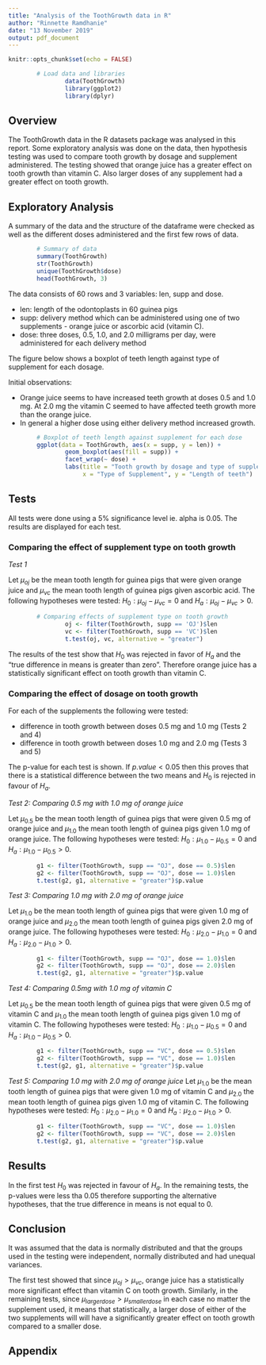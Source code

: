 ```yaml
---
title: "Analysis of the ToothGrowth data in R"
author: "Rinnette Ramdhanie"
date: "13 November 2019"
output: pdf_document
---
```


```r
knitr::opts_chunk$set(echo = FALSE)
```

```r
        # Load data and libraries        
                data(ToothGrowth)        
                library(ggplot2)
                library(dplyr)
```
## Overview
The ToothGrowth data in the R datasets package was analysed in this report. Some exploratory analysis was done on the data, then hypothesis testing was used to compare tooth growth by dosage and supplement administered. The testing showed that orange juice has a greater effect on tooth growth than vitamin C. Also larger doses of any supplement had a greater effect on tooth growth.



## Exploratory Analysis
A summary of the data and the structure of the dataframe were checked as well as the different doses administered and the first few rows of data.

```r
        # Summary of data        
        summary(ToothGrowth)
        str(ToothGrowth)
        unique(ToothGrowth$dose)
        head(ToothGrowth, 3)
```

The data consists of 60 rows and 3 variables: len, supp and dose.

* len: length of the odontoplasts in 60 guinea pigs
* supp: delivery method which can be administered using one of two supplements - orange juice or ascorbic acid (vitamin C).
* dose: three doses, 0.5, 1.0, and 2.0 milligrams per day, were administered for each delivery method

The figure below shows a boxplot of teeth length against type of supplement for each dosage.

Initial observations:

* Orange juice seems to have increased teeth growth at doses 0.5 and 1.0 mg. At 2.0 mg the vitamin C seemed to have affected teeth growth more than the orange juice.
* In  general a higher dose using either delivery method increased growth.

```r
        # Boxplot of teeth length against supplement for each dose
        ggplot(data = ToothGrowth, aes(x = supp, y = len)) +
                geom_boxplot(aes(fill = supp)) +
                facet_wrap(~ dose) +
                labs(title = "Tooth growth by dosage and type of supplement", 
                     x = "Type of Supplement", y = "Length of teeth")
```

## Tests
All tests were done using a 5% significance level ie. alpha is 0.05.  The results are displayed for each test.

### Comparing the effect of supplement type on tooth growth
*Test 1*

Let $\mu_{oj}$ be the mean tooth length for guinea pigs that were given orange juice and $\mu_{vc}$ the mean tooth length of guinea pigs given ascorbic acid. The following hypotheses were tested: $H_{0}: \mu_{oj} - \mu_{vc} = 0$ and $H_{a}: \mu_{oj} - \mu_{vc} > 0$.

\scriptsize
```r
        # Comparing effects of supplement type on tooth growth
                oj <- filter(ToothGrowth, supp == 'OJ')$len
                vc <- filter(ToothGrowth, supp == 'VC')$len
                t.test(oj, vc, alternative = "greater")
```
\normalsize

The results of the test show that $H_0$ was rejected in favor of $H_a$ and the "true difference in means is greater than zero".  Therefore orange juice has a statistically significant effect on tooth growth than vitamin C.

### Comparing the effect of dosage on tooth growth

For each of the supplements the following were tested:

* difference in tooth growth between doses 0.5 mg and 1.0 mg (Tests 2 and 4)
* difference in tooth growth between doses 1.0 mg and 2.0 mg (Tests 3 and 5)

The p-value for each test is shown.  If $p.value < 0.05$ then this proves that there is a statistical difference between the two means and $H_0$ is rejected in favour of $H_a$.

*Test 2: Comparing 0.5 mg with 1.0 mg of orange juice*

Let $\mu_{0.5}$ be the mean tooth length of guinea pigs that were given 0.5 mg of orange juice and $\mu_{1.0}$ the mean tooth length of guinea pigs given 1.0 mg of orange juice. The following hypotheses were tested: $H_{0}: \mu_{1.0}-\mu_{0.5} = 0$ and $H_{a}: \mu_{1.0}-\mu_{0.5} > 0$.

```r
        g1 <- filter(ToothGrowth, supp == "OJ", dose == 0.5)$len
        g2 <- filter(ToothGrowth, supp == "OJ", dose == 1.0)$len
        t.test(g2, g1, alternative = "greater")$p.value
```


*Test 3: Comparing 1.0 mg with 2.0 mg of orange juice*

Let $\mu_{1.0}$ be the mean tooth length of guinea pigs that were given 1.0 mg of orange juice and $\mu_{2.0}$ the mean tooth length of guinea pigs given 2.0 mg of orange juice. The following hypotheses were tested:   $H_{0}: \mu_{2.0} - \mu_{1.0} = 0$ and $H_{a}: \mu_{2.0} - \mu_{1.0} > 0$.
        
```r
        g1 <- filter(ToothGrowth, supp == "OJ", dose == 1.0)$len
        g2 <- filter(ToothGrowth, supp == "OJ", dose == 2.0)$len
        t.test(g2, g1, alternative = "greater")$p.value
```


*Test 4: Comparing 0.5mg with 1.0 mg of vitamin C*

Let $\mu_{0.5}$ be the mean tooth length of guinea pigs that were given 0.5 mg of vitamin C and $\mu_{1.0}$ the mean tooth length of guinea pigs given 1.0 mg of vitamin C. The following hypotheses were tested: $H_{0}: \mu_{1.0} - \mu_{0.5} = 0$ and $H_{a}: \mu_{1.0} - \mu_{0.5} > 0$.
        
```r
        g1 <- filter(ToothGrowth, supp == "VC", dose == 0.5)$len
        g2 <- filter(ToothGrowth, supp == "VC", dose == 1.0)$len
        t.test(g2, g1, alternative = "greater")$p.value
```


*Test 5: Comparing 1.0 mg with 2.0 mg of orange juice*
Let $\mu_{1.0}$ be the mean tooth length of guinea pigs that were given 1.0 mg of vitamin C and $\mu_{2.0}$ the mean tooth length of guinea pigs given 1.0 mg of vitamin C. The following hypotheses were tested: $H_{0}: \mu_{2.0} - \mu_{1.0} = 0$ and $H_{a}: \mu_{2.0} - \mu_{1.0} > 0$.
        
```r
        g1 <- filter(ToothGrowth, supp == "VC", dose == 1.0)$len
        g2 <- filter(ToothGrowth, supp == "VC", dose == 2.0)$len
        t.test(g2, g1, alternative = "greater")$p.value
```


## Results
In the first test $H_0$ was rejected in favour of $H_a$.  In the remaining tests, the p-values were less tha 0.05 therefore supporting the alternative hypotheses, that the true difference in means is not equal to 0.  


## Conclusion
It was assumed that the data is normally distributed and that the groups used in the testing were independent, normally distributed and had unequal variances.

The first test showed that since $\mu_{oj} > \mu_{vc}$, orange juice has a statistically more significant effect than vitamin C on tooth growth.  Similarly, in the remaining tests, since $\mu_{larger dose} > \mu_{smaller dose}$ in each case no matter the supplement used, it means that statistically, a larger dose of either of the two supplements will will have a significantly greater effect on tooth growth compared to a smaller dose.

## Appendix
```r
```
